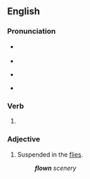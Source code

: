==English==

===Pronunciation===
* {{a|UK}} {{IPA|en|/ˈfləʊn/}}
* {{rhymes|en|əʊn}}
* {{a|US}} {{IPA|en|/ˈfloʊn/}}
* {{audio|en|en-us-flown.ogg|Audio (US)}}

===Verb===
{{head|en|verb form|cat2=irregular past participles}}

# {{inflection of|en|fly||past|part}}

===Adjective===
{{en-adj|-}}

# {{lb|en|theatre}} Suspended in the [[flies]].
#: '''''flown''' scenery''